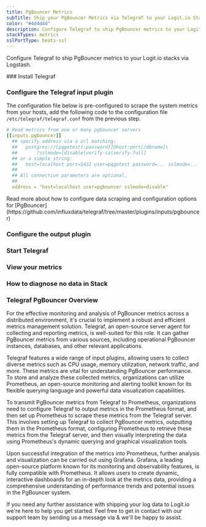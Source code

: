```yaml
---
title: PgBouncer Metrics
subTitle: Ship your PgBouncer Metrics via Telegraf to your Logit.io Stack
color: "#4d4d4d"
description: Configure Telegraf to ship PgBouncer metrics to your Logit.io stacks. Configure Telegraf to send PgBouncer metrics to Logstash or Elastic. Get started using our Telegraf PgBouncer metrics example configuration.
stackTypes: metrics
sslPortType: beats-ssl
---
```


Configure Telegraf to ship PgBouncer metrics to your Logit.io stacks via Logstash.

<Steps>
  ### Install Telegraf

  <InstallTelegraf />

  ### Configure the Telegraf input plugin

  The configuration file below is pre-configured to scrape the system metrics from your hosts, add the following code to the configuration file `/etc/telegraf/telegraf.conf` from the previous step.

  ```yaml copy
  # Read metrics from one or many pgbouncer servers
  [[inputs.pgbouncer]]
    ## specify address via a url matching:
    ##   postgres://[pqgotest[:password]]@host:port[/dbname]\
    ##       ?sslmode=[disable|verify-ca|verify-full]
    ## or a simple string:
    ##   host=localhost port=5432 user=pqgotest password=... sslmode=... dbname=app_production
    ##
    ## All connection parameters are optional.
    ##
    address = "host=localhost user=pgbouncer sslmode=disable"
  ```
  <Callout type="info">
    Read more about how to configure data scraping and configuration options for [PgBouncer](https://github.com/influxdata/telegraf/tree/master/plugins/inputs/pgbouncer)
  </Callout>

  ### Configure the output plugin

  <TelegrafOutputPlugin />

  ### Start Telegraf

  <StartTelegraf />

  ### View your metrics
  <LaunchStack source="PgBouncer_Metrics_via_Telegraf" utmMedium="metrics" utmCampaign="telegraf-PgBouncer-metrics" />

  ### How to diagnose no data in Stack

  <DiagnoseNoData />

</Steps>

### Telegraf PgBouncer Overview

For the effective monitoring and analysis of PgBouncer metrics across a distributed environment, it's crucial to implement 
a robust and efficient metrics management solution. Telegraf, an open-source server agent for collecting and reporting 
metrics, is well-suited for this role. It can gather PgBouncer metrics from various sources, including operational 
PgBouncer instances, databases, and other relevant applications.
      
Telegraf features a wide range of input plugins, allowing users to collect diverse metrics such as CPU usage, memory 
utilization, network traffic, and more. These metrics are vital for understanding PgBouncer performance. 
To store and analyze these collected metrics, organizations can utilize Prometheus, an open-source monitoring and 
alerting toolkit known for its flexible querying language and powerful data visualization capabilities.

To transmit PgBouncer metrics from Telegraf to Prometheus, organizations need to configure Telegraf to output metrics 
in the Prometheus format, and then set up Prometheus to scrape these metrics from the Telegraf server. 
This involves setting up Telegraf to collect PgBouncer metrics, outputting them in the Prometheus format, configuring 
Prometheus to retrieve these metrics from the Telegraf server, and then visually interpreting the data using 
Prometheus's dynamic querying and graphical visualization tools.

Upon successful integration of the metrics into Prometheus, further analysis and visualization can be carried out 
using Grafana. Grafana, a leading open-source platform known for its monitoring and observability features, 
is fully compatible with Prometheus. It allows users to create dynamic, interactive dashboards for an in-depth 
look at the metrics data, providing a comprehensive understanding of performance trends and potential issues in the PgBouncer system.

If you need any further assistance with shipping your log data to Logit.io we're here to help you get started. 
Feel free to get in contact with our support team by sending us a message via <IntercomButton text="live chat" /> 
& we'll be happy to assist.
